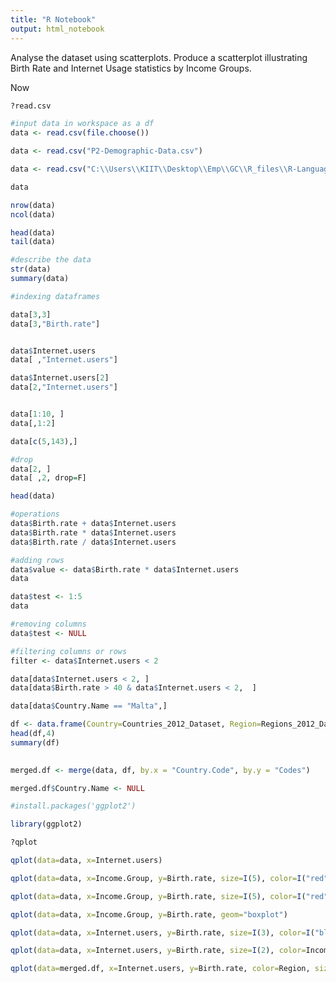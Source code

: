 ```yaml
---
title: "R Notebook"
output: html_notebook
---
```

Analyse the dataset using scatterplots.
Produce a scatterplot illustrating Birth Rate and Internet Usage
statistics by Income Groups.

Now 

```r
?read.csv

#input data in workspace as a df
data <- read.csv(file.choose())

data <- read.csv("P2-Demographic-Data.csv")

data <- read.csv("C:\\Users\\KIIT\\Desktop\\Emp\\GC\\R_files\\R-Language\\P2-Demographic-Data.csv")

data

nrow(data)
ncol(data)

head(data)
tail(data)

#describe the data
str(data)
summary(data)

```

```r

#indexing dataframes

data[3,3]
data[3,"Birth.rate"]


data$Internet.users
data[ ,"Internet.users"]

data$Internet.users[2]
data[2,"Internet.users"]


data[1:10, ]
data[,1:2]

data[c(5,143),]

#drop
data[2, ]
data[ ,2, drop=F]

head(data)

#operations
data$Birth.rate + data$Internet.users
data$Birth.rate * data$Internet.users
data$Birth.rate / data$Internet.users

#adding rows
data$value <- data$Birth.rate * data$Internet.users
data

data$test <- 1:5
data

#removing columns
data$test <- NULL

```


```r
#filtering columns or rows
filter <- data$Internet.users < 2

data[data$Internet.users < 2, ]
data[data$Birth.rate > 40 & data$Internet.users < 2,  ]

data[data$Country.Name == "Malta",]

```

```r

df <- data.frame(Country=Countries_2012_Dataset, Region=Regions_2012_Dataset, Codes=Codes_2012_Dataset)
head(df,4)
summary(df)
 

merged.df <- merge(data, df, by.x = "Country.Code", by.y = "Codes")

merged.df$Country.Name <- NULL

```


```r
#install.packages('ggplot2')

library(ggplot2)

?qplot

qplot(data=data, x=Internet.users)

qplot(data=data, x=Income.Group, y=Birth.rate, size=I(5), color=I("red"))

qplot(data=data, x=Income.Group, y=Birth.rate, size=I(5), color=I("red"))

qplot(data=data, x=Income.Group, y=Birth.rate, geom="boxplot")


```

```r

qplot(data=data, x=Internet.users, y=Birth.rate, size=I(3), color=I("blue"))

qplot(data=data, x=Internet.users, y=Birth.rate, size=I(2), color=Income.Group)

qplot(data=merged.df, x=Internet.users, y=Birth.rate, color=Region, size=I(4))

```



